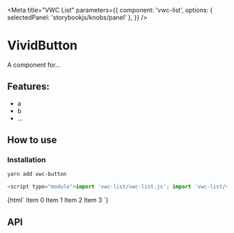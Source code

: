 

<Meta
  title="VWC List"
  parameters={{
    component: 'vwc-list',
    options: { selectedPanel: 'storybookjs/knobs/panel' },
  }}
/>

# VividButton

A component for...

## Features:

- a
- b
- ...

## How to use

### Installation

```bash
yarn add vwc-button
```

```js
<script type="module">import 'vwc-list/vwc-list.js'; import 'vwc-list/vwc-list-item.js';</script>
```

<Preview withToolbar>
  <Story name="Simple">
    {html`
      <vwc-list>
        <vwc-list-item>Item 0</vwc-list-item>
        <vwc-list-item>Item 1</vwc-list-item>
        <vwc-list-item>Item 2</vwc-list-item>
        <vwc-list-item>Item 3</vwc-list-item>
      </vwc-list>
    `}
  </Story>
</Preview>

## API

<Props of="vwc-list" />
